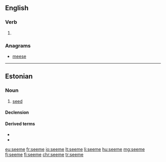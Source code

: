 ==English==

===Verb===
{{head|en|verb}}

# {{obsolete spelling of|seem}}

===Anagrams===
* [[meese#English|meese]]

----

==Estonian==

===Noun===
{{et-noun|seemne|seemet}}

# [[seed]]

====Declension====
{{et-basic-decl|seemne|seemet|seemnete|seemneid|seemnei}}
{{rfinfl|et|noun}}

====Derived terms====
* {{l|et|seemnepurse}}
* {{l|et|seemnevedelik}}

[[eu:seeme]]
[[fr:seeme]]
[[io:seeme]]
[[lt:seeme]]
[[li:seeme]]
[[hu:seeme]]
[[mg:seeme]]
[[fj:seeme]]
[[fi:seeme]]
[[chr:seeme]]
[[tr:seeme]]